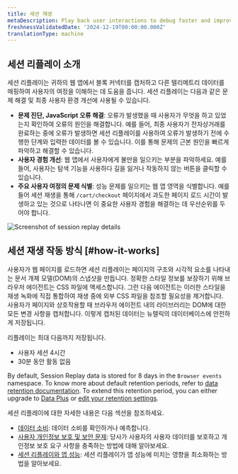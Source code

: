 ```yaml
---
title: 세션 재생
metaDescription: Play back user interactions to debug faster and improve page performance.
freshnessValidatedDate: '2024-12-19T00:00:00.000Z'
translationType: machine
---
```


## 세션 리플레이 소개

세션 리플레이는 귀하의 웹 앱에서 블록 커넥터를 캡처하고 다른 텔리메트리 데이터를 매핑하여 사용자의 여정을 이해하는 데 도움을 줍니다. 세션 리플레이는 다음과 같은 문제 해결 및 최종 사용자 환경 개선에 사용될 수 있습니다.

* **문제 진단, JavaScript 오류 해결**: 오류가 발생했을 때 사용자가 무엇을 하고 있었는지 확인하여 오류의 원인을 해결합니다. 예를 들어, 최종 사용자가 전자상거래를 완료하는 중에 오류가 발생하면 세션 리플레이를 사용하여 오류가 발생하기 전에 수행한 단계와 입력한 데이터를 볼 수 있습니다. 이를 통해 문제의 근본 원인을 빠르게 파악하고 해결할 수 있습니다.
* **사용자 경험 개선**: 웹 앱에서 사용자에게 불만을 일으키는 부분을 파악하세요. 예를 들어, 사용자는 탐색 기능을 사용하다 길을 잃거나 작동하지 않는 버튼을 클릭할 수 있습니다.
* **주요 사용자 여정의 문제 식별**: 성능 문제를 일으키는 웹 앱 영역을 식별합니다. 예를 들어 세션 재생을 통해 `/cart/checkout` 페이지에서 과도한 페이지 로드 시간이 발생하고 있는 것으로 나타나면 이 중요한 사용자 경험을 해결하는 데 우선순위를 두어야 합니다.

<img title="Session replay details" alt="Screenshot of session replay details" src="/images/session_replay_player.webp" />

## 세션 재생 작동 방식 [#how-it-works]

사용자가 웹 페이지를 로드하면 세션 리플레이는 페이지의 구조와 시각적 요소를 나타내는 문서 개체 모델(DOM)의 스냅샷을 만듭니다. 정확한 스타일 정보를 보장하기 위해 브라우저 에이전트는 CSS 파일에 액세스합니다. 그런 다음 에이전트는 이러한 스타일을 재생 녹화에 직접 통합하여 재생 중에 외부 CSS 파일을 참조할 필요성을 제거합니다. 사용자가 페이지와 상호작용할 때 브라우저 에이전트 내의 라이브러리는 DOM에 대한 모든 변경 사항을 캡처합니다. 이렇게 캡처된 데이터는 뉴렐릭의 데이터베이스에 안전하게 저장됩니다.

리플레이는 최대 다음까지 저장됩니다.

* 사용자 세션 4시간
* 30분 동안 활동 없음

By default, Session Replay data is stored for 8 days in the `Browser events` namespace. To know more about default retention periods, refer to [data retention documentation](/docs/data-apis/manage-data/manage-data-retention/#retention-periods). To extend this retention period, you can either upgrade to [Data Plus](/docs/accounts/accounts-billing/new-relic-one-pricing-billing/data-ingest-billing/#data-prices) or [edit your retention settings](/docs/data-apis/manage-data/manage-data-retention/#adjust-retention).

세션 리플레이에 대한 자세한 내용은 다음 섹션을 참조하세요.

* [데이터 소비](/docs/browser/browser-monitoring/browser-pro-features/session-replay/additional-information/#data-consumption): 데이터 소비를 확인하거나 예측합니다.
* [사용자 개인정보 보호 및 보안 문제](/docs/browser/browser-monitoring/browser-pro-features/session-replay/additional-information/#data-security): 당사가 사용자의 사용자 데이터를 보호하고 개인정보 보호 요구 사항을 충족하는 방법에 대해 알아보세요.
* [세션 리플레이와 앱 성능](/docs/browser/browser-monitoring/browser-pro-features/session-replay/additional-information/#app-performance): 세션 리플레이가 앱 성능에 미치는 영향을 최소화하는 방법을 알아보세요.